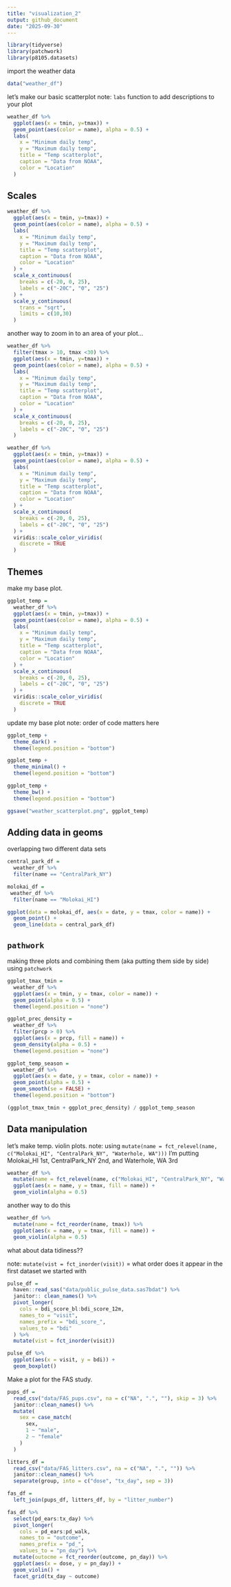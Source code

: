 ```yaml
---
title: "visualization_2"
output: github_document
date: "2025-09-30"
---
```


```r
library(tidyverse)
library(patchwork)
library(p8105.datasets)
```


import the weather data

```r
data("weather_df")
```

let's make our basic scatterplot
note: `labs` function to add descriptions to your plot
```r
weather_df %>% 
  ggplot(aes(x = tmin, y=tmax)) +
  geom_point(aes(color = name), alpha = 0.5) +
  labs(
    x = "Minimum daily temp",
    y = "Maximum daily temp",
    title = "Temp scatterplot",
    caption = "Data from NOAA",
    color = "Location"
  )
```

## Scales

```r
weather_df %>% 
  ggplot(aes(x = tmin, y=tmax)) +
  geom_point(aes(color = name), alpha = 0.5) +
  labs(
    x = "Minimum daily temp",
    y = "Maximum daily temp",
    title = "Temp scatterplot",
    caption = "Data from NOAA",
    color = "Location"
  ) +
  scale_x_continuous(
    breaks = c(-20, 0, 25),
    labels = c("-20C", "0", "25")
  ) +
  scale_y_continuous(
    trans = "sqrt",
    limits = c(10,30)
  )
```

another way to zoom in to an area of your plot...
```r
weather_df %>%
  filter(tmax > 10, tmax <30) %>% 
  ggplot(aes(x = tmin, y=tmax)) +
  geom_point(aes(color = name), alpha = 0.5) +
  labs(
    x = "Minimum daily temp",
    y = "Maximum daily temp",
    title = "Temp scatterplot",
    caption = "Data from NOAA",
    color = "Location"
  ) +
  scale_x_continuous(
    breaks = c(-20, 0, 25),
    labels = c("-20C", "0", "25")
  )  
```

```r
weather_df %>% 
  ggplot(aes(x = tmin, y=tmax)) +
  geom_point(aes(color = name), alpha = 0.5) +
  labs(
    x = "Minimum daily temp",
    y = "Maximum daily temp",
    title = "Temp scatterplot",
    caption = "Data from NOAA",
    color = "Location"
  ) +
  scale_x_continuous(
    breaks = c(-20, 0, 25),
    labels = c("-20C", "0", "25")
  ) +
  viridis::scale_color_viridis(
    discrete = TRUE
  )
```


## Themes

make my base plot.
```r
ggplot_temp = 
  weather_df %>% 
  ggplot(aes(x = tmin, y=tmax)) +
  geom_point(aes(color = name), alpha = 0.5) +
  labs(
    x = "Minimum daily temp",
    y = "Maximum daily temp",
    title = "Temp scatterplot",
    caption = "Data from NOAA",
    color = "Location"
  ) +
  scale_x_continuous(
    breaks = c(-20, 0, 25),
    labels = c("-20C", "0", "25")
  ) +
  viridis::scale_color_viridis(
    discrete = TRUE
  )
```

update my base plot
note: order of code matters here
```r
ggplot_temp +
  theme_dark() +
  theme(legend.position = "bottom") 

ggplot_temp +
  theme_minimal() +
  theme(legend.position = "bottom") 

ggplot_temp +
  theme_bw() +
  theme(legend.position = "bottom") 
```

```r
ggsave("weather_scatterplot.png", ggplot_temp)
```


## Adding data in geoms

overlapping two different data sets
```r
central_park_df = 
  weather_df %>% 
  filter(name == "CentralPark_NY")

molokai_df =
 weather_df %>% 
  filter(name == "Molokai_HI")

ggplot(data = molokai_df, aes(x = date, y = tmax, color = name)) +
  geom_point() +
  geom_line(data = central_park_df)
```

## `pathwork`

making three plots and combining them (aka putting them side by side) using `patchwork`
```r
ggplot_tmax_tmin =
  weather_df %>% 
  ggplot(aes(x = tmin, y = tmax, color = name)) +
  geom_point(alpha = 0.5) +
  theme(legend.position = "none")

ggplot_prec_density =
  weather_df %>% 
  filter(prcp > 0) %>% 
  ggplot(aes(x = prcp, fill = name)) +
  geom_density(alpha = 0.5) +
  theme(legend.position = "none")

ggplot_temp_season =
  weather_df %>% 
  ggplot(aes(x = date, y = tmax, color = name)) +
  geom_point(alpha = 0.5) + 
  geom_smooth(se = FALSE) +
  theme(legend.position = "bottom")

(ggplot_tmax_tmin + ggplot_prec_density) / ggplot_temp_season
```


## Data manipulation

let's make temp. violin plots.
note: using `mutate(name = fct_relevel(name, c("Molokai_HI", "CentralPark_NY", "Waterhole, WA")))` I'm putting Molokai_HI 1st, CentralPark_NY 2nd, and Waterhole, WA 3rd 
```r
weather_df %>% 
  mutate(name = fct_relevel(name, c("Molokai_HI", "CentralPark_NY", "Waterhole, WA"))) %>% 
  ggplot(aes(x = name, y = tmax, fill = name)) +
  geom_violin(alpha = 0.5)
```

another way to do this
```r
weather_df %>% 
  mutate(name = fct_reorder(name, tmax)) %>% 
  ggplot(aes(x = name, y = tmax, fill = name)) +
  geom_violin(alpha = 0.5)
```

what about data tidiness??

note: `mutate(vist = fct_inorder(visit))` = what order does it appear in the first dataset we started with
```r
pulse_df = 
  haven::read_sas("data/public_pulse_data.sas7bdat") %>% 
  janitor:: clean_names() %>% 
  pivot_longer(
    cols = bdi_score_bl:bdi_score_12m,
    names_to = "visit",
    names_prefix = "bdi_score_",
    values_to = "bdi"
  ) %>% 
  mutate(vist = fct_inorder(visit))

pulse_df %>% 
  ggplot(aes(x = visit, y = bdi)) +
  geom_boxplot()
```


Make a plot for the FAS study.

```r
pups_df = 
  read_csv("data/FAS_pups.csv", na = c("NA", ".", ""), skip = 3) %>% 
  janitor::clean_names() %>% 
  mutate(
    sex = case_match(
      sex,
      1 ~ "male",
      2 ~ "female"
    )
  )

litters_df =
  read_csv("data/FAS_litters.csv", na = c("NA", ".", "")) %>% 
  janitor::clean_names() %>%  
  separate(group, into = c("dose", "tx_day", sep = 3))

fas_df = 
  left_join(pups_df, litters_df, by = "litter_number")

fas_df %>% 
  select(pd_ears:tx_day) %>% 
  pivot_longer(
    cols = pd_ears:pd_walk,
    names_to = "outcome",
    names_prefix = "pd_",
    values_to = "pn_day") %>% 
  mutate(outocme = fct_reorder(outcome, pn_day)) %>%
  ggplot(aes(x = dose, y = pn_day)) +
  geom_violin() +
  facet_grid(tx_day ~ outcome)
```

